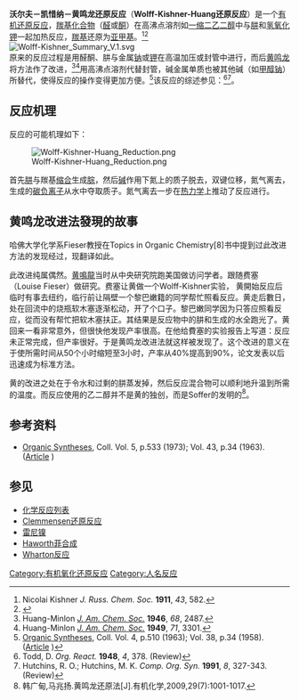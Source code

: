 '''沃尔夫－凯惜纳－黄鸣龙还原反应'''（'''Wolff-Kishner-Huang还原反应'''）是一个[[有机还原反应|有机还原反应]]，[[羰基化合物|羰基化合物]]（[[醛|醛]]或[[酮|酮]]）在高沸点溶剂如[[一缩二乙二醇|一缩二乙二醇]]中与[[肼|肼]]和[[氢氧化钾|氢氧化钾]]一起加热反应，[[羰基|羰基]]还原为[[亚甲基|亚甲基]]。<ref>Nicolai Kishner ''J. Russ. Chem. Soc.'' '''1911''', ''43'', 582.</ref><ref>{{cite journal 
| author = Ludwig Wolff
| journal = Justus Liebigs Annalen der Chemie
| year = 1912
| volume = 394
| issue = 1 
| pages = 86–108
| title = Chemischen Institut der Universität Jena: Methode zum Ersatz des Sauerstoffatoms der Ketone und Aldehyde durch Wasserstoff
| doi = 10.1002/jlac.19123940107}}</ref>
<br />
[[File:Wolff-Kishner_Summary_V.1.svg|center]]
<br />
原来的反应过程是用醛酮、肼与金属[[钠|钠]]或[[钾|钾]]在高温加压或封管中进行，而后[[黄鸣龙|黄鸣龙]]将方法作了改进，<ref>Huang-Minlon ''[[J._Am._Chem._Soc.|J. Am. Chem. Soc.]]'' '''1946''', ''68'', 2487.</ref><ref>Huang-Minlon ''[[J._Am._Chem._Soc.|J. Am. Chem. Soc.]]'' '''1949''', ''71'', 3301.</ref>用高沸点溶剂代替封管，碱金属单质也被其他碱（如[[甲醇钠|甲醇钠]]）所替代，使得反应的操作变得更加方便。<ref>[[Organic_Syntheses|Organic Syntheses]], Coll. Vol. 4, p.510 (1963); Vol. 38, p.34 (1958). ([http://www.orgsyn.org/orgsyn/prep.asp?prep=cv4p0510 Article] {{Wayback|url=http://www.orgsyn.org/orgsyn/prep.asp?prep=cv4p0510 |date=20121008172754 }})</ref>该反应的综述参见：<ref>Todd, D. ''Org. React.'' '''1948''', ''4'', 378. (Review)</ref><ref>Hutchins, R. O.; Hutchins, M. K. ''Comp. Org. Syn.'' '''1991''', ''8'', 327-343. (Review)</ref>。

== 反应机理 ==
反应的可能机理如下：

[[File:Wolff-Kishner-Huang_Reduction.png|center]]

首先[[肼|肼]]与羰基[[缩合|缩合]]生成[[腙|腙]]，然后[[碱|碱]]作用下氮上的质子脱去，双键位移，氮气离去，生成的[[碳负离子|碳负离子]]从水中夺取质子。氮气离去一步在[[热力学|热力学]]上推动了反应进行。

== 黄鸣龙改进法發現的故事 ==
哈佛大学化学系Fieser教授在Topics in Organic Chemistry[8]书中提到过此改进方法的发现经过，现翻译如此。

此改进纯属偶然。[[黄鳴龍|黄鳴龍]]当时从中央研究院跑美国做访问学者。跟随费塞（Louise Fieser）做研究。费塞让黄做一个Wolff-Kishner实验， 黄開始反应后临时有事去纽约，临行前让隔壁一个黎巴嫩籍的同学帮忙照看反应。黄走后數日，处在回流中的烧瓶软木塞逐渐松动，开了个口子。黎巴嫩同学因为只答应照看反应，從而没有帮忙把软木塞扶正。其结果是反应物中的肼和生成的水全跑光了。黄回来一看非常意外，但很快他发现产率很高。在他给費塞的实验报告上写道：反应未正常完成，但产率很好。于是黄鸣龙改进法就这样被发现了。这个改进的意义在于使所需时间从50个小时缩短至3小时，产率从40%提高到90%，论文发表以后迅速成为标准方法。

黄的改进之处在于令水和过剩的肼蒸发掉，然后反应混合物可以顺利地升温到所需的温度。而反应使用的乙二醇并不是黄的独创，而是Soffer的发明的<ref>韩广甸,马兆扬.黄鸣龙还原法[J].有机化学,2009,29(7):1001-1017.</ref>。

== 参考资料 ==
<div class="references-small">
<references/>
</div>
{{refbegin}}
* [[Organic_Syntheses|Organic Syntheses]], Coll. Vol. 5, p.533 (1973); Vol. 43, p.34 (1963). ([http://www.orgsyn.org/orgsyn/prep.asp?prep=cv5p0533 Article] {{Wayback|url=http://www.orgsyn.org/orgsyn/prep.asp?prep=cv5p0533 |date=20121008172825 }})
{{refend}}

== 参见 ==
* [[化学反应列表|化学反应列表]]
* [[Clemmensen还原反应|Clemmensen还原反应]]
* [[雷尼镍|雷尼镍]]
* [[Haworth菲合成|Haworth菲合成]]
* [[Wharton反应|Wharton反应]]

[[Category:有机氧化还原反应|Category:有机氧化还原反应]]
[[Category:人名反应|Category:人名反应]]